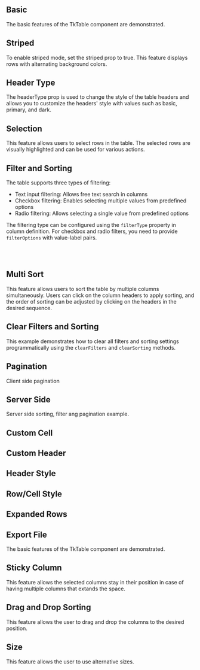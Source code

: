 
## Basic

The basic features of the TkTable component are demonstrated.

<Basic />

## Striped

To enable striped mode, set the striped prop to true. This feature displays rows with alternating background colors.

<Striped />

## Header Type

The headerType prop is used to change the style of the table headers and allows you to customize the headers' style with values such as basic, primary, and dark.

<HeaderType />

## Selection

This feature allows users to select rows in the table. The selected rows are visually highlighted and can be used for various actions.

<Selection />

## Filter and Sorting

The table supports three types of filtering:

- Text input filtering: Allows free text search in columns
- Checkbox filtering: Enables selecting multiple values from predefined options
- Radio filtering: Allows selecting a single value from predefined options

The filtering type can be configured using the `filterType` property in column definition. For checkbox and radio filters, you need to provide `filterOptions` with value-label pairs.

<TkAlert
  header="Deprecation"
  message="Future releases will not support filterButtons instead please use filterElements. For more information, see Column Interface."
  variant="danger"
  filledlight
/>
<br />
<TkAlert
  header="Information"
  message='It does not work when paginationType = "server". In this case, filtering and sorting should be done by the backend. See serverSide'
  variant="info"
  filledlight
/>
<br />
<FilterAndSort />

## Multi Sort

This feature allows users to sort the table by multiple columns simultaneously.
Users can click on the column headers to apply sorting, and the order of sorting can be adjusted by clicking on the headers in the desired sequence.
<TkAlert
  header="Information"
  message="You need to add equal conditions to sorter function for multi-sort to be effective"
  variant="info"
  filledlight
/>
<br />
<MultiSort />

## Clear Filters and Sorting

This example demonstrates how to clear all filters and sorting settings programmatically using the `clearFilters` and `clearSorting` methods.

<ClearFiltersAndSort />

## Pagination

Client side pagination

<Pagination />

## Server Side

Server side sorting, filter ang pagination example.

<ServerSide />

## Custom Cell

<CustomCell />

## Custom Header

<CustomHeader />

## Header Style

<HeaderStyle />

## Row/Cell Style

<RowCellStyle />

## Expanded Rows

<ExpandedRows />

## Export File

The basic features of the TkTable component are demonstrated.

<Export />

## Sticky Column

This feature allows the selected columns stay in their position in case of having multiple columns that extands the space.

<StickyColumn />

## Drag and Drop Sorting

This feature allows the user to drag and drop the columns to the desired position.

<DragAndDropSorting />

## Size

This feature allows the user to use alternative sizes.

<Size />

